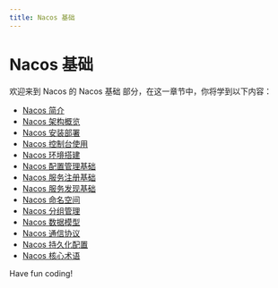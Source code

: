 ```yaml
---
title: Nacos 基础
---
```


# Nacos 基础

欢迎来到 Nacos 的 Nacos 基础 部分，在这一章节中，你将学到以下内容：

- [Nacos 简介](./0-about-nacos.mdx)
- [Nacos 架构概览](./1-nacos-architecture-overview.mdx)
- [Nacos 安装部署](./2-nacos-installation-and-deployment.mdx)
- [Nacos 控制台使用](./3-nacos-console-usage.mdx)
- [Nacos 环境搭建](./4-nacos-environment-construction.mdx)
- [Nacos 配置管理基础](./5-nacos-configuration-management-foundation.mdx)
- [Nacos 服务注册基础](./6-nacos-service-registration-basis.mdx)
- [Nacos 服务发现基础](./7-nacos-service-discovery-foundation.mdx)
- [Nacos 命名空间](./8-nacos-namespace.mdx)
- [Nacos 分组管理](./9-nacos-group-management.mdx)
- [Nacos 数据模型](./10-nacos-data-model.mdx)
- [Nacos 通信协议](./11-nacos-communication-protocol.mdx)
- [Nacos 持久化配置](./12-nacos-persistent-configuration.mdx)
- [Nacos 核心术语](./13-nacos-core-terminology.mdx)

Have fun coding!